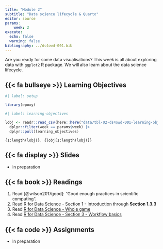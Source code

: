 ```yaml
---
title: "Module 2"
subtitle: "Data science lifecycle & Quarto"
editor: source
params:
    week: 2
execute: 
  echo: false
  warning: false
bibliography: ../ds4owd-001.bib
---
```


Are you ready for some data visualisations? This week is all about exploring data with `ggplot2` R package. We will also learn about the data science lifecycle. 

## {{< fa bullseye >}} Learning Objectives

```r
#| label: setup

library(epoxy)
```

```r
#| label: learning-objectives

lobj <- readr::read_csv(here::here("data/tbl-02-ds4owd-001-learning-objectives.csv")) |> 
  dplyr::filter(week == params$week) |>
  dplyr::pull(learning_objectives)

```

```epoxy
{1:length(lobj)}. {lobj[1:length(lobj)]}
```

## {{< fa display >}} Slides

- In preparation

## {{< fa book >}} Readings

1. Read [@wilson2017good]: "Good enough practices in scientific computing".
1. Read [R for Data Science - Section 1 - Introduction](https://r4ds.hadley.nz/intro) through **Section 1.3.3**
2. Read [R for Data Science - Whole game](https://r4ds.hadley.nz/whole-game)
3. Read [R for Data Science - Section 3 - Workflow basics](https://r4ds.hadley.nz/workflow-basics) 

## {{< fa code >}} Assignments

- In preparation



